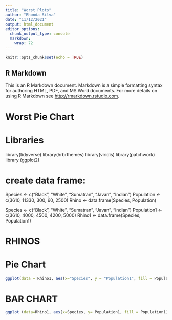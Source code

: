 ---
title: "Worst Plots"
author: "Rhonda Silva"
date: "11/12/2021"
output: html_document
editor_options: 
  chunk_output_type: console
  markdown: 
    wrap: 72
---

```{r setup, include=FALSE}
knitr::opts_chunk$set(echo = TRUE)
```

## R Markdown

This is an R Markdown document. Markdown is a simple formatting syntax
for authoring HTML, PDF, and MS Word documents. For more details on
using R Markdown see <http://rmarkdown.rstudio.com>.

# Worst Pie Chart

# Libraries

library(tidyverse) library(hrbrthemes) library(viridis)
library(patchwork) library (ggplot2)

# create data frame:

Species \<- c("Black", "White", "Sumatran", "Javan", "Indian")
Population \<- c(3610, 11330, 300, 60, 2500) Rhino \<-
data.frame(Species, Population)

Species \<- c("Black", "White", "Sumatran", "Javan", "Indian")
Population1 \<- c(3610, 4000, 4500, 4200, 5000) Rhino1 \<-
data.frame(Species, Population1)

# RHINOS

# Pie Chart

```{r PIE, echo=FALSE}
ggplot(data = Rhino1, aes(x="Species", y = "Population1", fill = Population1 )) + geom_bar(width = 1, stat = "identity") + coord_polar("y",start=0, direction = -1) + theme_void()
```

# BAR CHART

```{r Rhino2, echo=FALSE}
ggplot (data=Rhino1, aes(x=Species, y= Population1, fill = Population1)) + geom_bar(colour="black", stat="identity") + ggtitle ("RHINOS")
```
